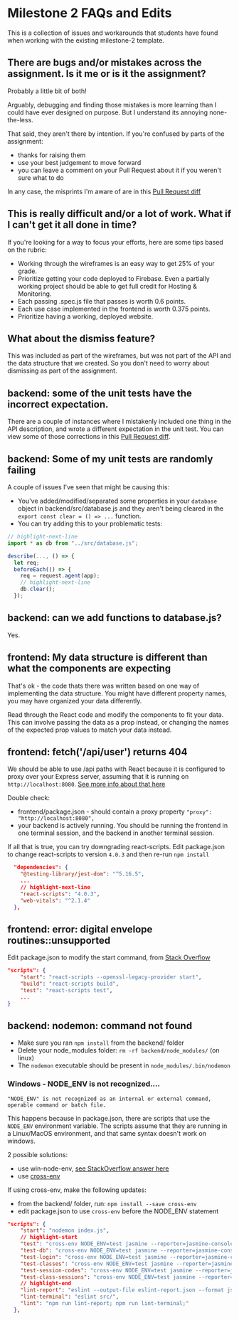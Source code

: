 # Milestone 2 FAQs and Edits

This is a collection of issues and workarounds that students have found when working with the existing milestone-2 template.

## There are bugs and/or mistakes across the assignment. Is it me or is it the assignment?

Probably a little bit of both!

Arguably, debugging and finding those mistakes is more learning than I could have ever designed on purpose. But I understand its annoying none-the-less.

That said, they aren't there by intention. If you're confused by parts of the assignment:
* thanks for raising them
* use your best judgement to move forward
* you can leave a comment on your Pull Request about it if you weren't sure what to do

In any case, the misprints I'm aware of are in this [Pull Request diff](https://github.com/2023-ctech-cs5356/milestone-2-template/pull/1/files)

## This is really difficult and/or a lot of work. What if I can't get it all done in time?

If you're looking for a way to focus your efforts, here are some tips based on the rubric:
* Working through the wireframes is an easy way to get 25% of your grade.
* Prioritize getting your code deployed to Firebase. Even a partially working project should be able to get full credit for Hosting & Monitoring.
* Each passing .spec.js file that passes is worth 0.6 points.
* Each use case implemented in the frontend is worth 0.375 points.
* Prioritize having a working, deployed website.

## What about the dismiss feature?

This was included as part of the wireframes, but was not part of the API and the data structure that we created. So you don't need to worry about dismissing as part of the assignment.

## backend: some of the unit tests have the incorrect expectation.

There are a couple of instances where I mistakenly included one thing in the API description, and wrote a different expectation in the unit test. You can view some of those corrections in this [Pull Request diff](https://github.com/2023-ctech-cs5356/milestone-2-template/pull/1/files).

## backend: Some of my unit tests are randomly failing

A couple of issues I've seen that might be causing this:

* You've added/modified/separated some properties in your `database` object in backend/src/database.js and they aren't being cleared in the `export const clear = () => ...` function.
* You can try adding this to your problematic tests:

```js
// highlight-next-line
import * as db from "../src/database.js";

describe(..., () => {
  let req;
  beforeEach(() => {
    req = request.agent(app);
    // highlight-next-line
    db.clear();
  });
```

## backend: can we add functions to database.js?

Yes.

## frontend: My data structure is different than what the components are expecting

That's ok - the code thats there was written based on one way of implementing the data structure. You might have different property names, you may have organized your data differently.

Read through the React code and modify the components to fit your data. This can involve passing the data as a prop instead, or changing the names of the expected prop values to match your data instead.

## frontend: fetch('/api/user') returns 404

We should be able to use /api paths with React because it is configured to proxy over your Express server, assuming that it is running on `http://localhost:8080`. [See more info about that here](../unit-2/frontend/developing-the-frontend#proxy-api)

Double check:
* frontend/package.json - should contain a proxy property `"proxy": "http://localhost:8080",`
* your backend is actively running. You should be running the frontend in one terminal session, and the backend in another terminal session.

If all that is true, you can try downgrading react-scripts. Edit package.json to change react-scripts to version `4.0.3` and then re-run `npm install`

```json title=backend/package.json
  "dependencies": {
    "@testing-library/jest-dom": "^5.16.5",
    ...
    // highlight-next-line
    "react-scripts": "4.0.3",
    "web-vitals": "^2.1.4"
  },
```

## frontend: error: digital envelope routines::unsupported

Edit package.json to modify the start command, from [Stack Overflow](https://stackoverflow.com/a/69713899)

```json title=backend/package.json
"scripts": {
    "start": "react-scripts --openssl-legacy-provider start",
    "build": "react-scripts build",
    "test": "react-scripts test",
    ...
}
```

## backend: nodemon: command not found

* Make sure you ran `npm install` from the backend/ folder
* Delete your node_modules folder: `rm -rf backend/node_modules/` (on linux)
* The `nodemon` executable should be present in `node_modules/.bin/nodemon`

### Windows - NODE_ENV is not recognized....

```
"NODE_ENV" is not recognized as an internal or external command, operable command or batch file.
```

This happens because in package.json, there are scripts that use the `NODE_ENV` environment variable. The scripts assume that they are running in a Linux/MacOS environment, and that same syntax doesn't work on windows.

2 possible solutions:
* use win-node-env, [see StackOverflow answer here](https://stackoverflow.com/a/40967643)
* use [cross-env](https://www.npmjs.com/package/cross-env)

If using cross-env, make the following updates:
* from the backend/ folder, run: `npm install --save cross-env`
* edit package.json to use `cross-env` before the NODE_ENV statement

```json title=backend/package.json
"scripts": {
    "start": "nodemon index.js",
    // highlight-start
    "test": "cross-env NODE_ENV=test jasmine --reporter=jasmine-console-reporter",
    "test-db": "cross-env NODE_ENV=test jasmine --reporter=jasmine-console-reporter spec/database.spec.js",
    "test-login": "cross-env NODE_ENV=test jasmine --reporter=jasmine-console-reporter spec/login.spec.js",
    "test-classes": "cross-env NODE_ENV=test jasmine --reporter=jasmine-console-reporter spec/class-endpoints.spec.js",
    "test-session-codes": "cross-env NODE_ENV=test jasmine --reporter=jasmine-console-reporter spec/class-session-code-endpoints.spec.js",
    "test-class-sessions": "cross-env NODE_ENV=test jasmine --reporter=jasmine-console-reporter spec/class-session-endpoints.spec.js",
    // highlight-end
    "lint-report": "eslint --output-file eslint-report.json --format json src/",
    "lint-terminal": "eslint src/",
    "lint": "npm run lint-report; npm run lint-terminal;"
  },
```
